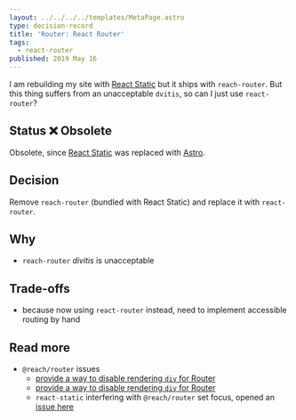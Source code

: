 ```yaml
---
layout: ../../../../templates/MetaPage.astro
type: decision-record
title: 'Router: React Router'
tags:
  - react-router
published: 2019 May 16
---
```


<Abstract>

I am rebuilding my site with [React Static](/meta/records/rejected/react-static) but it ships with `reach-router`. But this thing suffers from an unacceptable `dvitis`, so can I just use `react-router`?

</Abstract>

## Status :x: Obsolete

Obsolete, since [React Static](/meta/records/rejected/react-static) was replaced with [Astro](/meta/records/current/build-with-astro).

## Decision

Remove `reach-router` (bundled with React Static) and replace it with `react-router`.

## Why

- `reach-router` _divitis_ is unacceptable

## Trade-offs

- because now using `react-router` instead, need to implement accessible routing by hand

## Read more

- `@reach/router` issues
  - [provide a way to disable rendering `div` for Router](https://github.com/reach/router/issues/63)
  - [provide a way to disable rendering `div` for Router](https://github.com/reach/router/issues/105)
  - `react-static` interfering with `@reach/router` set focus, opened an [issue here](https://github.com/nozzle/react-static/issues/1147)
